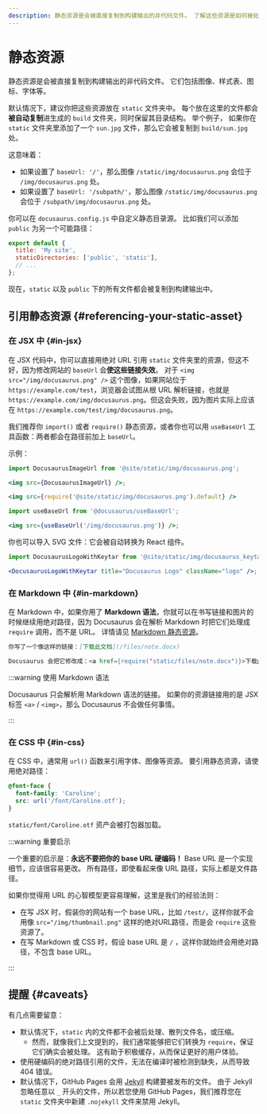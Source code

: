 ```yaml
---
description: 静态资源是会被直接复制到构建输出的非代码文件。 了解这些资源是如何被处理的，以及使用它们的最佳做法。
---
```


# 静态资源

静态资源是会被直接复制到构建输出的非代码文件。 它们包括图像、样式表、图标、字体等。

默认情况下，建议你把这些资源放在 `static` 文件夹中。 每个放在这里的文件都会**被自动复制**进生成的 `build` 文件夹，同时保留其目录结构。 举个例子， 如果你在 `static` 文件夹里添加了一个 `sun.jpg` 文件，那么它会被复制到 `build/sun.jpg` 处。

这意味着：

- 如果设置了 `baseUrl: '/'`，那么图像 `/static/img/docusaurus.png` 会位于 `/img/docusaurus.png` 处。
- 如果设置了 `baseUrl: '/subpath/'`，那么图像 `/static/img/docusaurus.png` 会位于 `/subpath/img/docusaurus.png` 处。

你可以在 `docusaurus.config.js` 中自定义静态目录源。 比如我们可以添加 `public` 为另一个可能路径：

```js title="docusaurus.config.js"
export default {
  title: 'My site',
  staticDirectories: ['public', 'static'],
  // ...
};
```

现在，`static` 以及 `public` 下的所有文件都会被复制到构建输出中。

## 引用静态资源 {#referencing-your-static-asset}

### 在 JSX 中 {#in-jsx}

在 JSX 代码中，你可以直接用绝对 URL 引用 `static` 文件夹里的资源，但这不好，因为修改网站的 `baseUrl` 会**使这些链接失效**。 对于 `<img src="/img/docusaurus.png" />` 这个图像，如果网站位于 `https://example.com/test`，浏览器会试图从根 URL 解析链接，也就是 `https://example.com/img/docusaurus.png`。但这会失败，因为图片实际上应该在 `https://example.com/test/img/docusaurus.png`。

我们推荐你 `import()` 或者 `require()` 静态资源，或者你也可以用 `useBaseUrl` 工具函数：两者都会在路径前加上 `baseUrl`。

示例：

```jsx title="MyComponent.js"
import DocusaurusImageUrl from '@site/static/img/docusaurus.png';

<img src={DocusaurusImageUrl} />;
```

```jsx title="MyComponent.js"
<img src={require('@site/static/img/docusaurus.png').default} />
```

```jsx title="MyComponent.js"
import useBaseUrl from '@docusaurus/useBaseUrl';

<img src={useBaseUrl('/img/docusaurus.png')} />;
```

你也可以导入 SVG 文件：它会被自动转换为 React 组件。

```jsx title="MyComponent.js"
import DocusaurusLogoWithKeytar from '@site/static/img/docusaurus_keytar.svg';

<DocusaurusLogoWithKeytar title="Docusaurus Logo" className="logo" />;
```

### 在 Markdown 中 {#in-markdown}

在 Markdown 中，如果你用了 **Markdown 语法**，你就可以在书写链接和图片的时候继续用绝对路径，因为 Docusaurus 会在解析 Markdown 时把它们处理成 `require` 调用，而不是 URL。 详情请见 [Markdown 静态资源](./guides/markdown-features/markdown-features-assets.mdx)。

```md
你写了一个像这样的链接：[下载此文档](/files/note.docx)

Docusaurus 会把它修改成：<a href={require('static/files/note.docx')}>下载此文档</a>
```

:::warning 使用 Markdown 语法

Docusaurus 只会解析用 Markdown 语法的链接。 如果你的资源链接用的是 JSX 标签 `<a>` / `<img>`，那么 Docusaurus 不会做任何事情。

:::

### 在 CSS 中 {#in-css}

在 CSS 中，通常用 `url()` 函数来引用字体、图像等资源。 要引用静态资源，请使用绝对路径：

```css
@font-face {
  font-family: 'Caroline';
  src: url('/font/Caroline.otf');
}
```

`static/font/Caroline.otf` 资产会被打包器加载。

:::warning 重要启示

一个重要的启示是：**永远不要把你的 base URL 硬编码！** Base URL 是一个实现细节，应该很容易更改。 所有路径，即使看起来像 URL 路径，实际上都是文件路径。

如果你觉得用 URL 的心智模型更容易理解，这里是我们的经验法则：

- 在写 JSX 时，假装你的网站有一个 base URL，比如 `/test/`，这样你就不会用像 `src="/img/thumbnail.png"` 这样的绝对URL路径，而是会 `require` 这些资源了。
- 在写 Markdown 或 CSS 时，假设 base URL 是 `/` ，这样你就始终会用绝对路径，不包含 base URL。

:::

## 提醒 {#caveats}

有几点需要留意：

- 默认情况下，`static` 内的文件都不会被后处理、散列文件名，或压缩。
  - 然而，就像我们上文提到的，我们通常能够把它们转换为 `require`，保证它们确实会被处理。 这有助于积极缓存，从而保证更好的用户体验。
- 使用硬编码的绝对路径引用的文件，无法在编译时被检测到缺失，从而导致 404 错误。
- 默认情况下，GitHub Pages 会用 [Jekyll](https://jekyllrb.com/) 构建要被发布的文件。 由于 Jekyll 忽略任意以 `_` 开头的文件，所以若您使用 GitHub Pages，我们推荐您在 `static` 文件夹中新建 `.nojekyll` 文件来禁用 Jekyll。
